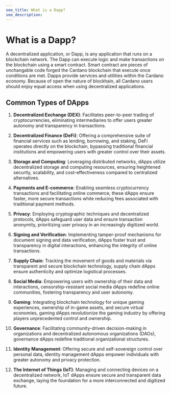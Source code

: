 ```yaml
---
seo_title: What is a Dapp?
seo_description: 
---
```


# What is a Dapp?

A decentralized application, or Dapp, is any application that runs on a blockchain network. The Dapp can execute logic and make transactions on the blockchain using a smart contract. Smart contract are pieces of unchangable code forged the Cardano blockchain that execute once conditions are met. Dapps provide services and utilities within the Cardano economy. Because of open the nature of blockhain, all Cardano users should enjoy equal access when using decentralized applications. 

## Common Types of DApps

1. __Decentralized Exchange (DEX)__: Facilitates peer-to-peer trading of cryptocurrencies, eliminating intermediaries to offer users greater autonomy and transparency in transactions.

2. __Decentralized Finance (DeFi)__: Offering a comprehensive suite of financial services such as lending, borrowing, and staking, DeFi operates directly on the blockchain, bypassing traditional financial institutions and empowering users with greater control over their assets.

3. __Storage and Computing__: Leveraging distributed networks, dApps utilize decentralized storage and computing resources, ensuring heightened security, scalability, and cost-effectiveness compared to centralized alternatives.

4. __Payments and E-commerce__: Enabling seamless cryptocurrency transactions and facilitating online commerce, these dApps ensure faster, more secure transactions while reducing fees associated with traditional payment methods.

5. __Privacy__: Employing cryptographic techniques and decentralized protocols, dApps safeguard user data and ensure transaction anonymity, prioritizing user privacy in an increasingly digitized world.

6. __Signing and Verification__: Implementing tamper-proof mechanisms for document signing and data verification, dApps foster trust and transparency in digital interactions, enhancing the integrity of online transactions.

7. __Supply Chain__: Tracking the movement of goods and materials via transparent and secure blockchain technology, supply chain dApps ensure authenticity and optimize logistical processes.

8. __Social Media__: Empowering users with ownership of their data and interactions, censorship-resistant social media dApps redefine online communities, fostering transparency and user autonomy.

9. __Gaming__: Integrating blockchain technology for unique gaming experiences, ownership of in-game assets, and secure virtual economies, gaming dApps revolutionize the gaming industry by offering players unprecedented control and ownership.

10. __Governance__: Facilitating community-driven decision-making in organizations and decentralized autonomous organizations (DAOs), governance dApps redefine traditional organizational structures.

11. __Identity Management__: Offering secure and self-sovereign control over personal data, identity management dApps empower individuals with greater autonomy and privacy protection.

12. __The Internet of Things (IoT)__: Managing and connecting devices on a decentralized network, IoT dApps ensure secure and transparent data exchange, laying the foundation for a more interconnected and digitized future.
